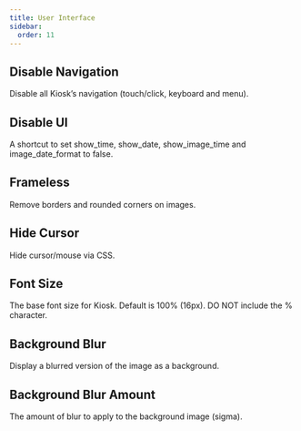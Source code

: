 ```yaml
---
title: User Interface
sidebar:
  order: 11
---
```



## Disable Navigation

Disable all Kiosk’s navigation (touch/click, keyboard and menu).

<Settings
    config="disable_navigation"
    env="KIOSK_DISABLE_NAVIGATION"
    url="disable_navigation"
    value="bool"
    defaultValue="false"
/>

## Disable UI

A shortcut to set show_time, show_date, show_image_time and image_date_format to false.

<Settings
    config="disable_ui"
    env="KIOSK_DISABLE_UI"
    url="disable_ui"
    value="bool"
    defaultValue="false"
/>

## Frameless

Remove borders and rounded corners on images.

<Settings
    config="frameless"
    env="KIOSK_FRAMELESS"
    url="frameless"
    value="bool"
    defaultValue="false"
/>

## Hide Cursor

Hide cursor/mouse via CSS.

<Settings
    config="hide_cursor"
    env="KIOSK_HIDE_CURSOR"
    url="hide_cursor"
    value="bool"
    defaultValue="false"
/>



## Font Size

The base font size for Kiosk. Default is 100% (16px). DO NOT include the % character.

<Settings
    config="font_size"
    env="KIOSK_FONT_SIZE"
    url="font_size"
    value="int"
    defaultValue="100"
/>


## Background Blur

Display a blurred version of the image as a background.

<Settings
    config="background_blur"
    env="KIOSK_BACKGROUND_BLUR"
    url="background_blur"
    value="bool"
    defaultValue="true"
/>


## Background Blur Amount

The amount of blur to apply to the background image (sigma).

<Settings
    config="background_blur_amount"
    env="KIOSK_BACKGROUND_BLUR_AMOUNT"
    url="background_blur_amount"
    value="int"
    defaultValue="10"
/>
